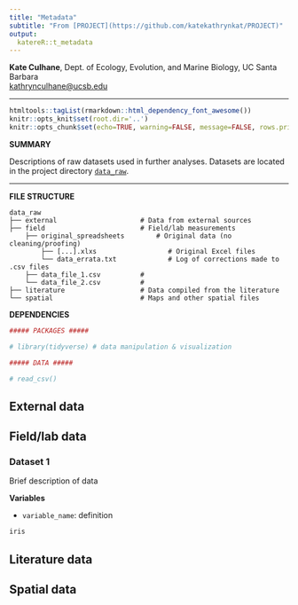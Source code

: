 ```yaml
---
title: "Metadata"
subtitle: "From [PROJECT](https://github.com/katekathrynkat/PROJECT)"
output:
  katereR::t_metadata
---
```


**Kate Culhane**, Dept. of Ecology, Evolution, and Marine Biology, UC Santa Barbara  
[kathrynculhane@ucsb.edu](kathrynculhane@ucsb.edu)
[<i class="fa fa-github"></i>](https://github.com/katekathrynkat/)
[<i class="fa fa-twitter"></i>](https://twitter.com/katekathrynkat/)

***

```r
htmltools::tagList(rmarkdown::html_dependency_font_awesome())
knitr::opts_knit$set(root.dir='..')
knitr::opts_chunk$set(echo=TRUE, warning=FALSE, message=FALSE, rows.print=5)
```

<div class = "summary">

**SUMMARY**

Descriptions of raw datasets used in further analyses. Datasets are located in the project directory [`data_raw`](https://github.com/katekathrynkat/PROJECT/tree/master/data_raw/).

</div>

***

**FILE STRUCTURE**

    data_raw
    ├── external                     # Data from external sources
    ├── field                        # Field/lab measurements
        ├── original_spreadsheets        # Original data (no cleaning/proofing)
            ├── [...].xlxs                  # Original Excel files
            └── data_errata.txt             # Log of corrections made to .csv files
        ├── data_file_1.csv          # 
        └── data_file_2.csv          # 
    ├── literature                   # Data compiled from the literature
    └── spatial                      # Maps and other spatial files

        
**DEPENDENCIES**

```r

##### PACKAGES #####

# library(tidyverse) # data manipulation & visualization

##### DATA #####

# read_csv()

```

## External data

## Field/lab data

### Dataset 1

Brief description of data

**Variables**

- `variable_name`: definition

```r

iris

```

## Literature data

## Spatial data

<br>
